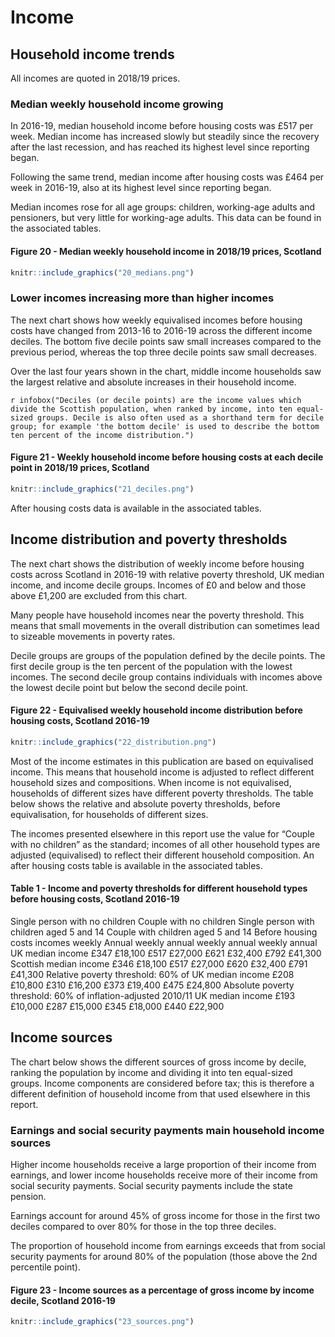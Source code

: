 # Income

## Household income trends

All incomes are quoted in 2018/19 prices.

### Median weekly household income growing {#incometrends}

In 2016-19, median household income before housing costs was £517 per week. Median income has increased slowly but steadily since the recovery after the last recession, and has reached its highest level since reporting began.

Following the same trend, median income after housing costs was £464 per week in 2016-19, also at its highest level since reporting began.

Median incomes rose for all age groups: children, working-age adults and pensioners, but very little for working-age adults. This data can be found in the associated tables.

#### Figure 20 - Median weekly household income in 2018/19 prices, Scotland
```{r}
knitr::include_graphics("20_medians.png")
```

### Lower incomes increasing more than higher incomes

The next chart shows how weekly equivalised incomes before housing costs have changed from 2013-16 to 2016-19 across the different income deciles. The bottom five decile points saw small increases compared to the previous period, whereas the top three decile points saw small decreases.

Over the last four years shown in the chart, middle income households saw the largest relative and absolute increases in their household income.

`r infobox("Deciles (or decile points) are the income values which divide the Scottish population, when ranked by income, into ten equal-sized groups. Decile is also often used as a shorthand term for decile group; for example 'the bottom decile' is used to describe the bottom ten percent of the income distribution.")`

#### Figure 21 - Weekly household income before housing costs at each decile point in 2018/19 prices, Scotland
```{r}
knitr::include_graphics("21_deciles.png")
```

After housing costs data is available in the associated tables.

## Income distribution and poverty thresholds

The next chart shows the distribution of weekly income before housing costs across Scotland in 2016-19 with relative poverty threshold, UK median income, and income decile groups. Incomes of £0 and below and those above £1,200 are excluded from this chart.

Many people have household incomes near the poverty threshold. This means that small movements in the overall distribution can sometimes lead to sizeable movements in poverty rates.

Decile groups are groups of the population defined by the decile points. The first decile group is the ten percent of the population with the lowest incomes. The second decile group contains individuals with incomes above the lowest decile point but below the second decile point.

#### Figure 22 - Equivalised weekly household income distribution before housing costs, Scotland 2016-19
```{r}
knitr::include_graphics("22_distribution.png")
```

Most of the income estimates in this publication are based on equivalised income. This means that household income is adjusted to reflect different household sizes and compositions. When income is not equivalised, households of different sizes have different poverty thresholds. The table below shows the relative and absolute poverty thresholds, before equivalisation, for households of different sizes.

The incomes presented elsewhere in this report use the value for "Couple with no children" as the standard; incomes of all other household types are adjusted (equivalised) to reflect their different household composition. An after housing costs table is available in the associated tables.

#### Table 1 - Income and poverty thresholds for different household types before housing costs, Scotland 2016-19

Single person with no children	Couple with no children	Single person with children aged 5 and 14	Couple with children aged 5 and 14
Before housing costs incomes	weekly	Annual	weekly	annual	weekly	annual	weekly	annual
UK median income	£347	£18,100	£517	£27,000	£621	£32,400	£792	£41,300
Scottish median income	£346	£18,100	£517	£27,000	£620	£32,400	£791	£41,300
Relative poverty threshold: 60% of UK median income	£208	£10,800	£310	£16,200	£373	£19,400	£475	£24,800
Absolute poverty threshold: 60% of inflation-adjusted 2010/11 UK median income	£193	£10,000	£287	£15,000	£345	£18,000	£440	£22,900

## Income sources

The chart below shows the different sources of gross income by decile, ranking the population by income and dividing it into ten equal-sized groups. Income components are considered before tax; this is therefore a different definition of household income from that used elsewhere in this report.

### Earnings and social security payments main household income sources

Higher income households receive a large proportion of their income from earnings, and lower income households receive more of their income from social security payments. Social security payments include the state pension.

Earnings account for around 45% of gross income for those in the first two deciles compared to over 80% for those in the top three deciles.

The proportion of household income from earnings exceeds that from social security payments for around 80% of the population (those above the 2nd percentile point).

#### Figure 23 - Income sources as a percentage of gross income by income decile, Scotland 2016-19
```{r}
knitr::include_graphics("23_sources.png")
```